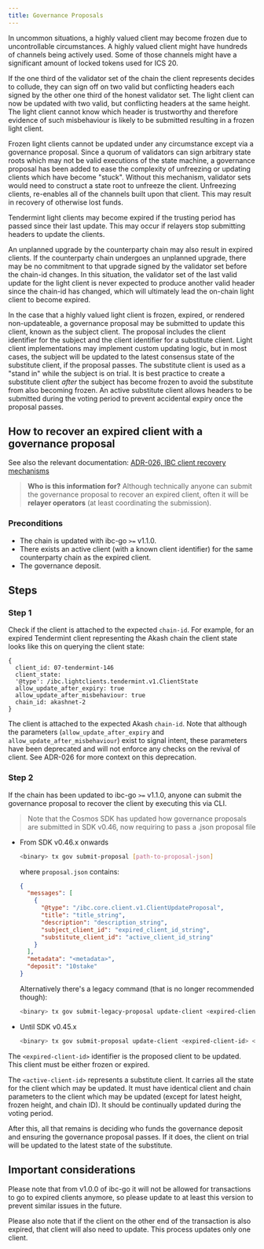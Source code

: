 ```yaml
---
title: Governance Proposals
---
```


In uncommon situations, a highly valued client may become frozen due to uncontrollable
circumstances. A highly valued client might have hundreds of channels being actively used.
Some of those channels might have a significant amount of locked tokens used for ICS 20.

If the one third of the validator set of the chain the client represents decides to collude,
they can sign off on two valid but conflicting headers each signed by the other one third
of the honest validator set. The light client can now be updated with two valid, but conflicting
headers at the same height. The light client cannot know which header is trustworthy and therefore
evidence of such misbehaviour is likely to be submitted resulting in a frozen light client.

Frozen light clients cannot be updated under any circumstance except via a governance proposal.
Since a quorum of validators can sign arbitrary state roots which may not be valid executions
of the state machine, a governance proposal has been added to ease the complexity of unfreezing
or updating clients which have become "stuck". Without this mechanism, validator sets would need
to construct a state root to unfreeze the client. Unfreezing clients, re-enables all of the channels
built upon that client. This may result in recovery of otherwise lost funds.

Tendermint light clients may become expired if the trusting period has passed since their
last update. This may occur if relayers stop submitting headers to update the clients.

An unplanned upgrade by the counterparty chain may also result in expired clients. If the counterparty
chain undergoes an unplanned upgrade, there may be no commitment to that upgrade signed by the validator
set before the chain-id changes. In this situation, the validator set of the last valid update for the
light client is never expected to produce another valid header since the chain-id has changed, which will
ultimately lead the on-chain light client to become expired.

In the case that a highly valued light client is frozen, expired, or rendered non-updateable, a
governance proposal may be submitted to update this client, known as the subject client. The
proposal includes the client identifier for the subject and the client identifier for a substitute
client. Light client implementations may implement custom updating logic, but in most cases,
the subject will be updated to the latest consensus state of the substitute client, if the proposal passes.
The substitute client is used as a "stand in" while the subject is on trial. It is best practice to create
a substitute client *after* the subject has become frozen to avoid the substitute from also becoming frozen.
An active substitute client allows headers to be submitted during the voting period to prevent accidental expiry
once the proposal passes.

## How to recover an expired client with a governance proposal

See also the relevant documentation: [ADR-026, IBC client recovery mechanisms](/docs/ibc/v5.4.x/architecture/adr-026-ibc-client-recovery-mechanisms.md)

> **Who is this information for?**
> Although technically anyone can submit the governance proposal to recover an expired client, often it will be **relayer operators** (at least coordinating the submission).

### Preconditions

* The chain is updated with ibc-go `>=` v1.1.0.
* There exists an active client (with a known client identifier) for the same counterparty chain as the expired client.
* The governance deposit.

## Steps

### Step 1

Check if the client is attached to the expected `chain-id`. For example, for an expired Tendermint client representing the Akash chain the client state looks like this on querying the client state:

```text
{
  client_id: 07-tendermint-146
  client_state:
  '@type': /ibc.lightclients.tendermint.v1.ClientState
  allow_update_after_expiry: true
  allow_update_after_misbehaviour: true
  chain_id: akashnet-2
}
```

The client is attached to the expected Akash `chain-id`. Note that although the parameters (`allow_update_after_expiry` and `allow_update_after_misbehaviour`) exist to signal intent, these parameters have been deprecated and will not enforce any checks on the revival of client. See ADR-026 for more context on this deprecation.

### Step 2

If the chain has been updated to ibc-go `>=` v1.1.0, anyone can submit the governance proposal to recover the client by executing this via CLI.

> Note that the Cosmos SDK has updated how governance proposals are submitted in SDK v0.46, now requiring to pass a .json proposal file

* From SDK v0.46.x onwards

  ```bash
  <binary> tx gov submit-proposal [path-to-proposal-json]
  ```

  where `proposal.json` contains:

  ```json expandable
  {
    "messages": [
      {
        "@type": "/ibc.core.client.v1.ClientUpdateProposal",
        "title": "title_string",
        "description": "description_string",
        "subject_client_id": "expired_client_id_string",
        "substitute_client_id": "active_client_id_string"
      }
    ],
    "metadata": "<metadata>",
    "deposit": "10stake"
  }
  ```

  Alternatively there's a legacy command (that is no longer recommended though):

  ```bash
  <binary> tx gov submit-legacy-proposal update-client <expired-client-id> <active-client-id>
  ```

* Until SDK v0.45.x

  ```bash
  <binary> tx gov submit-proposal update-client <expired-client-id> <active-client-id>
  ```

The `<expired-client-id>` identifier is the proposed client to be updated. This client must be either frozen or expired.

The `<active-client-id>` represents a substitute client. It carries all the state for the client which may be updated. It must have identical client and chain parameters to the client which may be updated (except for latest height, frozen height, and chain ID). It should be continually updated during the voting period.

After this, all that remains is deciding who funds the governance deposit and ensuring the governance proposal passes. If it does, the client on trial will be updated to the latest state of the substitute.

## Important considerations

Please note that from v1.0.0 of ibc-go it will not be allowed for transactions to go to expired clients anymore, so please update to at least this version to prevent similar issues in the future.

Please also note that if the client on the other end of the transaction is also expired, that client will also need to update. This process updates only one client.
